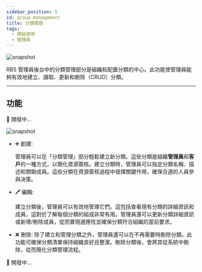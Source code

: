 ---
sidebar_position: 5
id: group-management
title: 分類管理
tags:
  - 開始使用
  - 管理員
---




<BrowserWindow url={url}>

![snapshot](/assets/admin/group-management-approval.png)

</BrowserWindow>

RBS 管理員後台中的分類管理部分是組織和配置分類的中心。此功能使管理員能夠有效地建立、讀取、更新和刪除（CRUD）分類。

---

## 功能

<Tabs>
  <TabItem value="resource" label="資源">

🚧 開發中...

  </TabItem>
  <TabItem value="approval" label="簽核" default>

  <BrowserWindow url={url}>

![snapshot](/assets/admin/group-management-approval.png)

</BrowserWindow>

- ➕ 創建:

  管理員可以在「分類管理」部分輕鬆建立新分類。這些分類是組織**管理員**和**客戶**的一種方式，以簡化資源簽核。建立分類時，管理員可以指定分類名稱、描述和關聯成員。這些分類在資源簽核過程中發揮關鍵作用，確保合適的人員參與決策。

- 🖊️ 編輯:

  建立分類後，管理員可以有效地管理它們。這包括查看現有分類的詳細資訊和成員，這對於了解每個分類的組成非常有用。管理員還可以更新分類詳細資訊或新增/刪除成員，從而實現適應性並確保分類符合組織的當前要求。

- ❌ 刪除:
  除了建立和管理分類之外，管理員還可以在不再需要時刪除分類。此功能可確保分類清單保持組織良好且整潔。刪除分類後，會將其從系統中刪除，從而簡化分類管理流程。

</TabItem>

  <TabItem value="executer" label="經辦">

🚧 開發中...

  </TabItem>
</Tabs>
